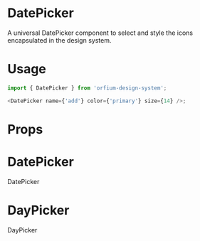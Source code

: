 
<Meta title="Design System|DatePicker" component={DatePicker} />

# DatePicker

A universal DatePicker component to select and style the icons encapsulated in the design system.

# Usage

```js
import { DatePicker } from 'orfium-design-system';

<DatePicker name={'add'} color={'primary'} size={14} />;
```

# Props

<Props of={DatePicker} />

# DatePicker

DatePicker

<Preview>
  <Story name="DatePicker">
    <DatePicker isRangePicker />
  </Story>
</Preview>

# DayPicker

DayPicker

<Preview>
  <Story name="DayPicker">
    <DatePicker />
  </Story>
</Preview>
